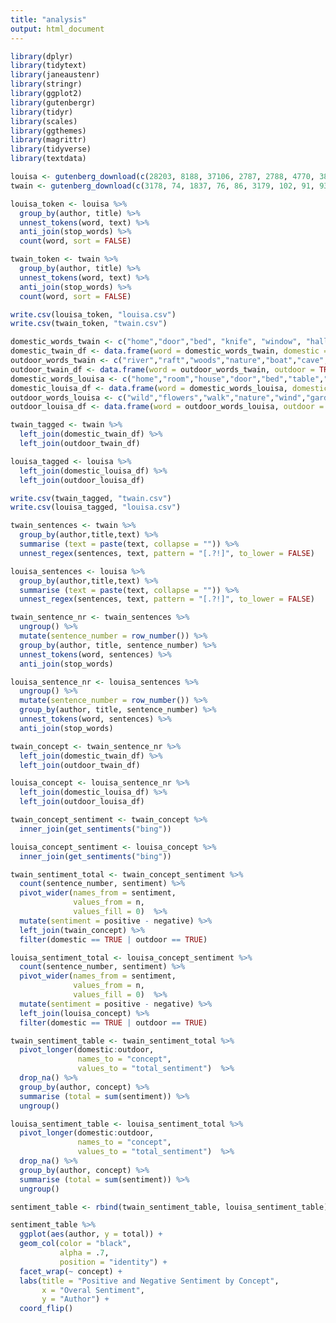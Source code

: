 ```yaml
---
title: "analysis"
output: html_document
---
```


```r
library(dplyr)
library(tidytext)
library(janeaustenr)
library(stringr)
library(ggplot2)
library(gutenbergr)
library(tidyr)
library(scales)
library(ggthemes)
library(magrittr)
library(tidyverse)
library(textdata)
```

```r
louisa <- gutenberg_download(c(28203, 8188, 37106, 2787, 2788, 4770, 38567, 41127, 3795, 2786), mirror = "http://mirrors.xmission.com/gutenberg/", meta_fields = c("title", "author"))
twain <- gutenberg_download(c(3178, 74, 1837, 76, 86, 3179, 102, 91, 93), mirror = "http://mirrors.xmission.com/gutenberg/", meta_fields = c("title", "author"))
```

```r
louisa_token <- louisa %>%
  group_by(author, title) %>%
  unnest_tokens(word, text) %>%
  anti_join(stop_words) %>%
  count(word, sort = FALSE)

twain_token <- twain %>%
  group_by(author, title) %>%
  unnest_tokens(word, text) %>%
  anti_join(stop_words) %>%
  count(word, sort = FALSE)

write.csv(louisa_token, "louisa.csv")
write.csv(twain_token, "twain.csv")
```

```r
domestic_words_twain <- c("home","door","bed", "knife", "window", "hall", "chair", "palace", "house")
domestic_twain_df <- data.frame(word = domestic_words_twain, domestic = TRUE)
outdoor_words_twain <- c("river","raft","woods","nature","boat","cave","sand","canoe","stream","shore","hill","railroad","steamboat","sea","mud","road","water","leaves","bank","wind","sun")
outdoor_twain_df <- data.frame(word = outdoor_words_twain, outdoor = TRUE)
domestic_words_louisa <- c("home","room","house","door","bed","table","window","corner","chair","hall","sofa","parlor","wall","supper")
domestic_louisa_df <- data.frame(word = domestic_words_louisa, domestic = TRUE)
outdoor_words_louisa <- c("wild","flowers","walk","nature","wind","garden","moor","sea","leaves","boat","town","carriage","moss","grass","river","hill","city")
outdoor_louisa_df <- data.frame(word = outdoor_words_louisa, outdoor = TRUE)
```


```r
twain_tagged <- twain %>%
  left_join(domestic_twain_df) %>%
  left_join(outdoor_twain_df)

louisa_tagged <- louisa %>%
  left_join(domestic_louisa_df) %>%
  left_join(outdoor_louisa_df)

write.csv(twain_tagged, "twain.csv")
write.csv(louisa_tagged, "louisa.csv")
```

```r
twain_sentences <- twain %>%
  group_by(author,title,text) %>%
  summarise (text = paste(text, collapse = "")) %>%
  unnest_regex(sentences, text, pattern = "[.?!]", to_lower = FALSE)

louisa_sentences <- louisa %>%
  group_by(author,title,text) %>%
  summarise (text = paste(text, collapse = "")) %>%
  unnest_regex(sentences, text, pattern = "[.?!]", to_lower = FALSE)
```

```r
twain_sentence_nr <- twain_sentences %>%
  ungroup() %>%
  mutate(sentence_number = row_number()) %>%
  group_by(author, title, sentence_number) %>%
  unnest_tokens(word, sentences) %>%
  anti_join(stop_words)

louisa_sentence_nr <- louisa_sentences %>%
  ungroup() %>%
  mutate(sentence_number = row_number()) %>%
  group_by(author, title, sentence_number) %>%
  unnest_tokens(word, sentences) %>%
  anti_join(stop_words)
```

```r
twain_concept <- twain_sentence_nr %>%
  left_join(domestic_twain_df) %>%
  left_join(outdoor_twain_df)

louisa_concept <- louisa_sentence_nr %>%
  left_join(domestic_louisa_df) %>%
  left_join(outdoor_louisa_df)
```

```r
twain_concept_sentiment <- twain_concept %>%
  inner_join(get_sentiments("bing"))

louisa_concept_sentiment <- louisa_concept %>%
  inner_join(get_sentiments("bing"))
```

```r
twain_sentiment_total <- twain_concept_sentiment %>%
  count(sentence_number, sentiment) %>%
  pivot_wider(names_from = sentiment,
              values_from = n,
              values_fill = 0)  %>%
  mutate(sentiment = positive - negative) %>%
  left_join(twain_concept) %>%
  filter(domestic == TRUE | outdoor == TRUE)

louisa_sentiment_total <- louisa_concept_sentiment %>%
  count(sentence_number, sentiment) %>%
  pivot_wider(names_from = sentiment,
              values_from = n,
              values_fill = 0)  %>%
  mutate(sentiment = positive - negative) %>%
  left_join(louisa_concept) %>%
  filter(domestic == TRUE | outdoor == TRUE)
```

```r
twain_sentiment_table <- twain_sentiment_total %>%
  pivot_longer(domestic:outdoor,
               names_to = "concept",
               values_to = "total_sentiment")  %>%
  drop_na() %>%
  group_by(author, concept) %>%
  summarise (total = sum(sentiment)) %>%
  ungroup()

louisa_sentiment_table <- louisa_sentiment_total %>%
  pivot_longer(domestic:outdoor,
               names_to = "concept",
               values_to = "total_sentiment")  %>%
  drop_na() %>%
  group_by(author, concept) %>%
  summarise (total = sum(sentiment)) %>%
  ungroup()

sentiment_table <- rbind(twain_sentiment_table, louisa_sentiment_table)
```

```r
sentiment_table %>%
  ggplot(aes(author, y = total)) +
  geom_col(color = "black",
           alpha = .7,
           position = "identity") +
  facet_wrap(~ concept) +
  labs(title = "Positive and Negative Sentiment by Concept",
       x = "Overal Sentiment",
       y = "Author") +
  coord_flip()
```